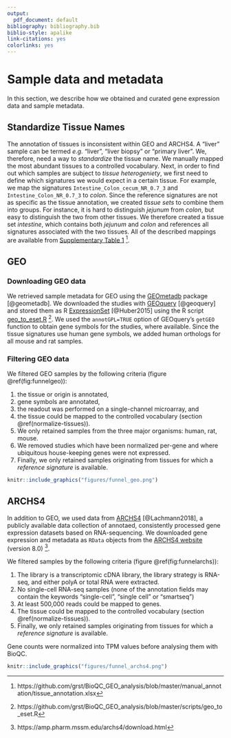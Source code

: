 ```yaml
---
output:
  pdf_document: default
bibliography: bibliography.bib
biblio-style: apalike
link-citations: yes
colorlinks: yes
---
```


# Sample data and metadata {#curating-data}

In this section, we describe how we obtained and curated gene expression data and sample metadata. 


## Standardize Tissue Names {#normalize-tissues}

The annotation of tissues is inconsistent within GEO and ARCHS4. A "liver" sample can be termed *e.g.* "liver", "liver biopsy" or "primary liver". We, therefore, need a way to *standardize* the tissue name. We manually mapped the most abundant tissues to a controlled vocabulary. Next, in order to find out which samples are subject to *tissue heterogeniety*, we first need to define which signatures we would expect in a certain tissue. For example, we map the signatures `Intestine_Colon_cecum_NR_0.7_3` and `Intestine_Colon_NR_0.7_3` to *colon*.
Since the reference signatures are not as specific as the tissue annotation, we created *tissue sets* to combine them into groups. For instance, it is hard to distinguish *jejunum* from *colon*, but easy to distinguish the two from other tissues. We therefore created a tissue set *intestine*, which contains both *jejunum* and *colon* and references all signatures associated with the two tissues. All of the described mappings are available from [Supplementary Table 1](https://github.com/grst/BioQC_GEO_analysis/blob/master/manual_annotation/tissue_annotation.xlsx) ^[https://github.com/grst/BioQC_GEO_analysis/blob/master/manual_annotation/tissue_annotation.xlsx].


## GEO

###  Downloading GEO data

We retrieved sample metadata for GEO using the [GEOmetadb](https://www.bioconductor.org/packages/release/bioc/vignettes/GEOmetadb/inst/doc/GEOmetadb.html) package [@geometadb]. 
We downloaded the studies with [GEOquery](https://bioconductor.org/packages/release/bioc/html/GEOquery.html) [@geoquery] and stored them as R [ExpressionSet](https://bioconductor.org/packages/devel/bioc/vignettes/Biobase/inst/doc/ExpressionSetIntroduction.pdf) [@Huber2015] using the R script [geo_to_eset.R](https://github.com/grst/BioQC_GEO_analysis/blob/master/scripts/geo_to_eset.R) ^[https://github.com/grst/BioQC_GEO_analysis/blob/master/scripts/geo_to_eset.R]. We used the `annotGPL=TRUE` option of GEOquery's `getGEO` function to obtain gene symbols for the studies, where available. 
Since the tissue signatures use human gene symbols, we added human orthologs for all mouse and rat samples.


###  Filtering GEO data

We filtered GEO samples by the following criteria (figure \@ref(fig:funnelgeo)): 

 1. the tissue or origin is annotated,
 2. gene symbols are annotated,
 3. the readout was performed on a single-channel microarray, and
 4. the tissue could be mapped to the controlled vocabulary (section \@ref(normalize-tissues)). 
 5. We only retained samples from the three major organisms: human, rat, mouse. 
 6. We removed studies which have been normalized per-gene and where ubiquitous house-keeping genes were not expressed. 
 7. Finally, we only retained samples originating from tissues for which a *reference signature* is available. 


```r
knitr::include_graphics("figures/funnel_geo.png")
```


## ARCHS4

In addition to GEO, we used data from
[ARCHS4](https://amp.pharm.mssm.edu/archs4/) [@Lachmann2018], a publicly available data
collection of annotaed, consistently processed gene expression datasets based
on RNA-sequencing. We downloaded gene expression and metadata as `RData` objects
from the [ARCHS4 website](https://amp.pharm.mssm.edu/archs4/download.html) (version 8.0) ^[https://amp.pharm.mssm.edu/archs4/download.html]. 

We filtered samples by the following criteria (figure \@ref(fig:funnelarchs)): 

1. The library is a transcriptomic cDNA library, the library strategy is RNA-seq, and either polyA or total RNA were extracted.
2. No single-cell RNA-seq samples (none of the annotation fields may contain the keywords "single-cell", "single cell" or "smartseq")
3. At least 500,000 reads could be mapped to genes. 
4. The tissue could be mapped to the controlled vocabulary (section \@ref(normalize-tissues)). 
5. Finally, we only retained samples originating from tissues for which a *reference signature* is available. 

Gene counts were normalized into TPM values before analysing them with BioQC. 


```r
knitr::include_graphics("figures/funnel_archs4.png")
```




